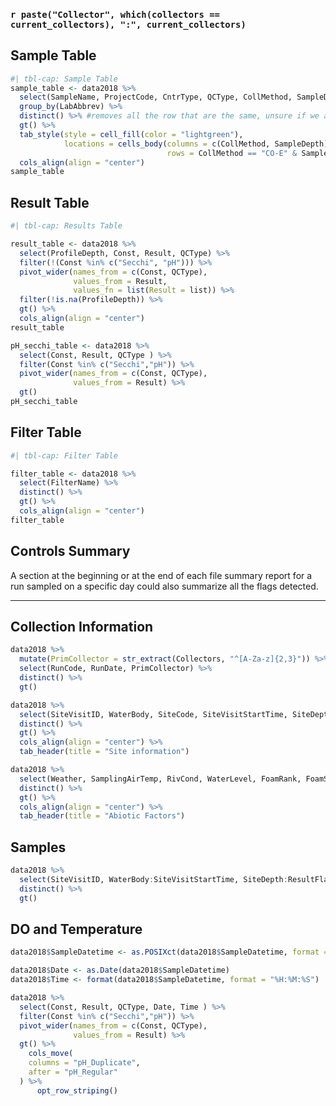 ### `r paste("Collector", which(collectors == current_collectors), ":", current_collectors)`

## Sample Table

```r
#| tbl-cap: Sample Table
sample_table <- data2018 %>% 
  select(SampleName, ProjectCode, CntrType, QCType, CollMethod, SampleDepth, LabAbbrev) %>% 
  group_by(LabAbbrev) %>% 
  distinct() %>% #removes all the row that are the same, unsure if we are keeping them
  gt() %>%
  tab_style(style = cell_fill(color = "lightgreen"),
            locations = cells_body(columns = c(CollMethod, SampleDepth),
                                   rows = CollMethod == "CO-E" & SampleDepth == 4))%>%
  cols_align(align = "center")
sample_table
```

## Result Table

```r
#| tbl-cap: Results Table

result_table <- data2018 %>% 
  select(ProfileDepth, Const, Result, QCType) %>% 
  filter(!(Const %in% c("Secchi", "pH"))) %>%
  pivot_wider(names_from = c(Const, QCType),
              values_from = Result,
              values_fn = list(Result = list)) %>%
  filter(!is.na(ProfileDepth)) %>%
  gt() %>% 
  cols_align(align = "center")
result_table

pH_secchi_table <- data2018 %>% 
  select(Const, Result, QCType ) %>% 
  filter(Const %in% c("Secchi","pH")) %>% 
  pivot_wider(names_from = c(Const, QCType),
              values_from = Result) %>%
  gt() 
pH_secchi_table
```

## Filter Table

```r
#| tbl-cap: Filter Table

filter_table <- data2018 %>% 
  select(FilterName) %>% 
  distinct() %>%
  gt() %>%
  cols_align(align = "center")
filter_table
```

## Controls Summary

A section at the beginning or at the end of each file summary report for a run sampled on a specific day could also summarize all the flags detected.

------------------------------------------------------------------------

::: panel-tabset
## Collection Information

```r
data2018 %>% 
  mutate(PrimCollector = str_extract(Collectors, "^[A-Za-z]{2,3}")) %>%
  select(RunCode, RunDate, PrimCollector) %>% 
  distinct() %>% 
  gt() 

data2018 %>% 
  select(SiteVisitID, WaterBody, SiteCode, SiteVisitStartTime, SiteDepth) %>%
  distinct() %>% 
  gt() %>%
  cols_align(align = "center") %>% 
  tab_header(title = "Site information")

data2018 %>% 
  select(Weather, SamplingAirTemp, RivCond, WaterLevel, FoamRank, FoamSource, SiteVisitComment) %>% 
  distinct() %>% 
  gt() %>%
  cols_align(align = "center") %>%
  tab_header(title = "Abiotic Factors")


```

## Samples

```r
data2018 %>%
  select(SiteVisitID, WaterBody:SiteVisitStartTime, SiteDepth:ResultFlag_ID) %>%
  distinct() %>%
  gt()
```

## DO and Temperature

```r
data2018$SampleDatetime <- as.POSIXct(data2018$SampleDatetime, format = "%m/%d/%Y %H:%M:%S")

data2018$Date <- as.Date(data2018$SampleDatetime)
data2018$Time <- format(data2018$SampleDatetime, format = "%H:%M:%S")

data2018 %>% 
  select(Const, Result, QCType, Date, Time ) %>% 
  filter(Const %in% c("Secchi","pH")) %>% 
  pivot_wider(names_from = c(Const, QCType),
              values_from = Result) %>%
  gt() %>% 
    cols_move(
    columns = "pH_Duplicate",
    after = "pH_Regular"
  ) %>% 
      opt_row_striping()
```
:::





